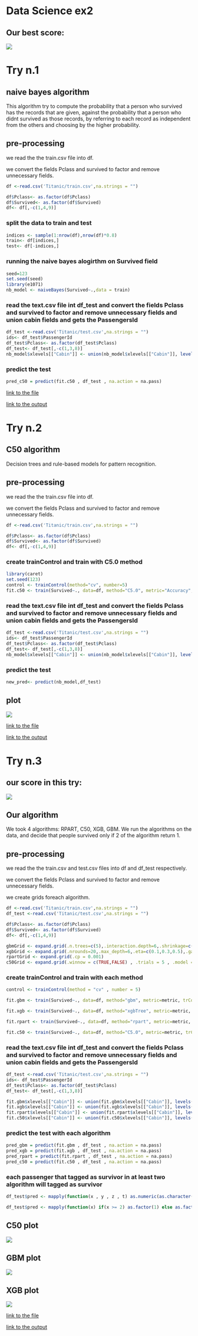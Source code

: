 
# Data Science ex2

## Our best score:

![](/bestRecord.png)

# Try n.1
## naive bayes algorithm
This algorithm try to compute the probability that a person who survived has the records that are given, against the probability that a person who didnt survived as those records, by referring to each record as independent from the others and choosing by the higher probability.

## pre-processing
we read the the train.csv file into df.

we convert the fields Pclass and survived to factor and remove unnecessary fields.

```r
df <-read.csv('Titanic/train.csv',na.strings = "")

df$Pclass<- as.factor(df$Pclass)
df$Survived<- as.factor(df$Survived)
df<- df[,-c(1,4,9)]
```

### split the data to train and test 

```r
indices <- sample(1:nrow(df),nrow(df)*0.8)
train<- df[indices,]
test<- df[-indices,]
```
### running the naive bayes alogirthm on Survived field

```r
seed=123
set.seed(seed) 
library(e1071)
nb_model <- naiveBayes(Survived~.,data = train)
```

### read the text.csv file int df_test and convert the fields Pclass and survived to factor and remove unnecessary fields and union cabin fields and gets the PassengersId

```r
df_test <-read.csv('Titanic/test.csv',na.strings = "")
ids<- df_test$PassengerId
df_test$Pclass<- as.factor(df_test$Pclass)
df_test<- df_test[,-c(1,3,8)]
nb_model$xlevels[["Cabin"]] <- union(nb_model$xlevels[["Cabin"]], levels(df_test$Cabin))

```

### predict the test

```r
pred_c50 = predict(fit.c50 , df_test , na.action = na.pass)
```

[link to the file](https://github.com/naordalal/DataScience-hw2/blob/master/Prediction1/prediction1.R)

[link to the output](https://github.com/naordalal/DataScience-hw2/blob/master/Prediction1/try1.csv)

# Try n.2
## C50 algorithm
Decision trees and rule-based models for pattern recognition.

## pre-processing
we read the the train.csv file into df.

we convert the fields Pclass and survived to factor and remove unnecessary fields.

```r
df <-read.csv('Titanic/train.csv',na.strings = "")

df$Pclass<- as.factor(df$Pclass)
df$Survived<- as.factor(df$Survived)
df<- df[,-c(1,4,9)]
```

### create trainControl and train with C5.0 method

```r
library(caret)
set.seed(123)
control <- trainControl(method="cv", number=5)
fit.c50 <- train(Survived~., data=df, method="C5.0", metric="Accuracy", trControl=control,na.action = na.pass)
```

### read the text.csv file int df_test and convert the fields Pclass and survived to factor and remove unnecessary fields and union cabin fields and gets the PassengersId

```r
df_test <-read.csv('Titanic/test.csv',na.strings = "")
ids<- df_test$PassengerId
df_test$Pclass<- as.factor(df_test$Pclass)
df_test<- df_test[,-c(1,3,8)]
nb_model$xlevels[["Cabin"]] <- union(nb_model$xlevels[["Cabin"]], levels(df_test$Cabin))
```

### predict the test

```r
new_pred<- predict(nb_model,df_test)
```

## plot
![](/Prediction2/C50Plot.png)

[link to the file](https://github.com/naordalal/DataScience-hw2/blob/master/Prediction2/prediction2.R)

[link to the output](https://github.com/naordalal/DataScience-hw2/blob/master/Prediction2/try2.csv)

# Try n.3
## our score in this try:
![](/Prediction3/try3.png)

## Our algorithm
We took 4 algorithms: RPART, C50, XGB, GBM.
We run the algorithms on the data, and decide that people survived only if 2 of the algorithm return 1.

## pre-processing
we read the the train.csv and test.csv files into df and df_test respectively.

we convert the fields Pclass and survived to factor and remove unnecessary fields.

we create grids foreach algorithm.

```r
df <-read.csv('Titanic/train.csv',na.strings = "")
df_test <-read.csv('Titanic/test.csv',na.strings = "")

df$Pclass<- as.factor(df$Pclass)
df$Survived<- as.factor(df$Survived)
df<- df[,-c(1,4,9)]

gbmGrid <- expand.grid(.n.trees=c(5),.interaction.depth=6,.shrinkage=c(0.1,0.3,0.5),.n.minobsinnode=5)
xgbGrid <- expand.grid(.nrounds=20,.max_depth=6,.eta=c(0.1,0.3,0.5),.gamma=0.1,.colsample_bytree=0.5,.min_child_weight=0.01,.subsample=0.7)
rpartGrid <- expand.grid(.cp = 0.001)
c50Grid <- expand.grid(.winnow = c(TRUE,FALSE) , .trials = 5 , .model = 'tree')
```

### create trainControl and train with each method

```r
control <- trainControl(method = "cv" , number = 5)

fit.gbm <- train(Survived~., data=df, method="gbm", metric=metric, trControl=control,tuneGrid =gbmGrid , na.action = na.pass)

fit.xgb <- train(Survived~., data=df, method="xgbTree", metric=metric, trControl=control,tuneGrid =xgbGrid , na.action = na.pass)

fit.rpart <- train(Survived~., data=df, method="rpart", metric=metric, trControl=control,tuneGrid =rpartGrid , na.action = na.pass)

fit.c50 <- train(Survived~., data=df, method="C5.0", metric=metric, trControl=control,tuneGrid =c50Grid , na.action = na.pass)

```

### read the text.csv file int df_test and convert the fields Pclass and survived to factor and remove unnecessary fields and union cabin fields and gets the PassengersId

```r
df_test <-read.csv('Titanic/test.csv',na.strings = "")
ids<- df_test$PassengerId
df_test$Pclass<- as.factor(df_test$Pclass)
df_test<- df_test[,-c(1,3,8)]

fit.gbm$xlevels[["Cabin"]] <- union(fit.gbm$xlevels[["Cabin"]], levels(df_test$Cabin))
fit.xgb$xlevels[["Cabin"]] <- union(fit.xgb$xlevels[["Cabin"]], levels(df_test$Cabin))
fit.rpart$xlevels[["Cabin"]] <- union(fit.rpart$xlevels[["Cabin"]], levels(df_test$Cabin))
fit.c50$xlevels[["Cabin"]] <- union(fit.c50$xlevels[["Cabin"]], levels(df_test$Cabin))
```

### predict the test with each algorithm

```r
pred_gbm = predict(fit.gbm , df_test , na.action = na.pass)
pred_xgb = predict(fit.xgb , df_test , na.action = na.pass)
pred_rpart = predict(fit.rpart , df_test , na.action = na.pass)
pred_c50 = predict(fit.c50 , df_test , na.action = na.pass)
```

### each passenger that tagged as survivor in at least two algorithm will tagged as survivor

```r
df_test$pred <- mapply(function(x , y , z , t) as.numeric(as.character(x)) + as.numeric(as.character(y)) + as.numeric(as.character(z)) +  as.numeric(as.character(t)), pred_gbm , pred_xgb , pred_rpart , pred_c50)

df_test$pred <- mapply(function(x) if(x >= 2) as.factor(1) else as.factor(0), df_test$pred)
```



## C50 plot
![](/Prediction3/C50Plot.png)

## GBM plot
![](/Prediction3/gbmPlot.png)

## XGB plot
![](/Prediction3/xgbPlot.png)

[link to the file](https://github.com/naordalal/DataScience-hw2/blob/master/Prediction3/prediction3.R)

[link to the output](https://github.com/naordalal/DataScience-hw2/blob/master/Prediction3/try3.csv)
